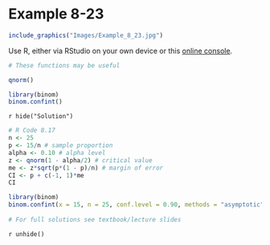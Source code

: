 # Example 8-23 {-}

```r
include_graphics("Images/Example_8_23.jpg")
```

Use R, either via RStudio on your own device or this [online console](https://www.mycompiler.io/new/r).


```r
# These functions may be useful

qnorm()

library(binom)
binom.confint()
```


`r hide("Solution")`
```r
# R Code 8.17
n <- 25
p <- 15/n # sample proportion
alpha <- 0.10 # alpha level
z <- qnorm(1 - alpha/2) # critical value
me <- z*sqrt(p*(1 - p)/n) # margin of error
CI <- p + c(-1, 1)*me
CI

library(binom)
binom.confint(x = 15, n = 25, conf.level = 0.90, methods = "asymptotic")
  
# For full solutions see textbook/lecture slides
```
`r unhide()`
